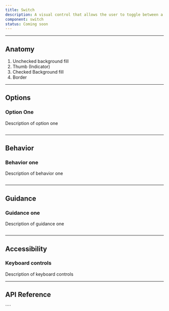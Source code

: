 ```yaml
---
title: Switch
description: A visual control that allows the user to toggle between a binary state of “on” and “off”.
component: switch
status: Coming soon
---
```


---

## Anatomy

<Anatomy
  src="/img/components/switch/anatomy.svg"
  caption="Note: Image not to scale"
/>

1. Unchecked background fill
1. Thumb (Indicator)
1. Checked Background fill
1. Border

---

## Options

### Option One

Description of option one

```jsx withPreview

```

---

## Behavior

### Behavior one

Description of behavior one

```jsx withPreview

```

---

## Guidance

### Guidance one

Description of guidance one

```jsx withPreview isGuide="error"

```

---

## Accessibility

### Keyboard controls

Description of keyboard controls

---

## API Reference

<PropsTable props={propsTable} />
````

